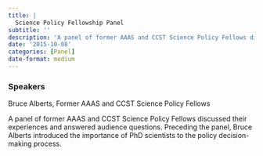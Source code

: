```yaml
---
title: |
  Science Policy Fellowship Panel
subtitle: ''
description: 'A panel of former AAAS and CCST Science Policy Fellows discussed their experiences and answered audience questions. '
date: '2015-10-08'
categories: [Panel]
date-format: medium 
---
```


### Speakers  
Bruce Alberts, Former AAAS and CCST Science Policy Fellows

A panel of former AAAS and CCST Science Policy Fellows discussed their experiences and answered audience questions. Preceding the panel, Bruce Alberts introduced the importance of PhD scientists to the policy decision-making process.

